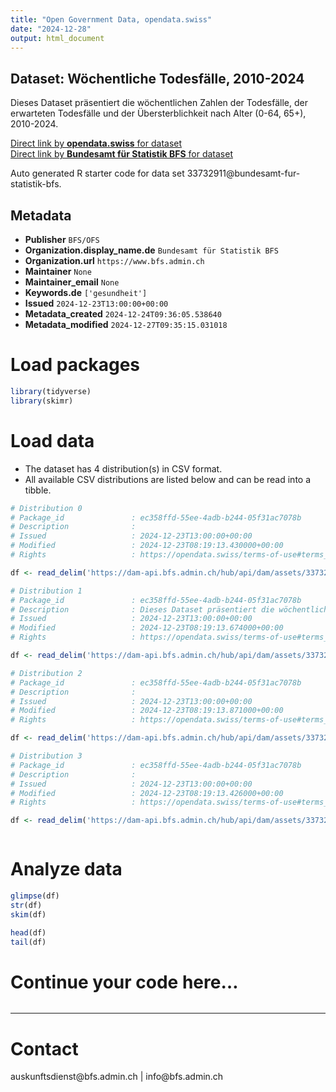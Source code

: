 ```yaml
---
title: "Open Government Data, opendata.swiss"
date: "2024-12-28"
output: html_document
---
```


## Dataset: Wöchentliche Todesfälle, 2010-2024

Dieses Dataset präsentiert die wöchentlichen Zahlen der Todesfälle, der erwarteten Todesfälle und der Übersterblichkeit nach Alter (0-64, 65+), 2010-2024.

[Direct link by **opendata.swiss** for dataset](https://opendata.swiss/de/dataset/wochentliche-todesfalle-2010-2024)<br>
[Direct link by **Bundesamt für Statistik BFS** for dataset](https://www.bfs.admin.ch/asset/de/ts-d-14.03.04.03-wr)

Auto generated R starter code for data set 33732911@bundesamt-fur-statistik-bfs.

## Metadata

- **Publisher** `BFS/OFS`
- **Organization.display_name.de** `Bundesamt für Statistik BFS`
- **Organization.url** `https://www.bfs.admin.ch`
- **Maintainer** `None`
- **Maintainer_email** `None`
- **Keywords.de** `['gesundheit']`
- **Issued** `2024-12-23T13:00:00+00:00`
- **Metadata_created** `2024-12-24T09:36:05.538640`
- **Metadata_modified** `2024-12-27T09:35:15.031018`


# Load packages

```r

library(tidyverse)
library(skimr)

```

# Load data

-   The dataset has 4 distribution(s) in CSV format.
-   All available CSV distributions are listed below and can be read into a tibble.

```r

# Distribution 0
# Package_id               : ec358ffd-55ee-4adb-b244-05f31ac7078b
# Description              : 
# Issued                   : 2024-12-23T13:00:00+00:00
# Modified                 : 2024-12-23T08:19:13.430000+00:00
# Rights                   : https://opendata.swiss/terms-of-use#terms_by_ask

df <- read_delim('https://dam-api.bfs.admin.ch/hub/api/dam/assets/33732922/master')

# Distribution 1
# Package_id               : ec358ffd-55ee-4adb-b244-05f31ac7078b
# Description              : Dieses Dataset präsentiert die wöchentlichen Zahlen der Todesfälle, der erwarteten Todesfälle und der Übersterblichkeit nach Alter (0-64, 65+), 2010-2024.
# Issued                   : 2024-12-23T13:00:00+00:00
# Modified                 : 2024-12-23T08:19:13.674000+00:00
# Rights                   : https://opendata.swiss/terms-of-use#terms_by_ask

df <- read_delim('https://dam-api.bfs.admin.ch/hub/api/dam/assets/33732938/master')

# Distribution 2
# Package_id               : ec358ffd-55ee-4adb-b244-05f31ac7078b
# Description              : 
# Issued                   : 2024-12-23T13:00:00+00:00
# Modified                 : 2024-12-23T08:19:13.871000+00:00
# Rights                   : https://opendata.swiss/terms-of-use#terms_by_ask

df <- read_delim('https://dam-api.bfs.admin.ch/hub/api/dam/assets/33732934/master')

# Distribution 3
# Package_id               : ec358ffd-55ee-4adb-b244-05f31ac7078b
# Description              : 
# Issued                   : 2024-12-23T13:00:00+00:00
# Modified                 : 2024-12-23T08:19:13.426000+00:00
# Rights                   : https://opendata.swiss/terms-of-use#terms_by_ask

df <- read_delim('https://dam-api.bfs.admin.ch/hub/api/dam/assets/33732931/master')



```

# Analyze data

```r

glimpse(df)
str(df)
skim(df)

head(df)
tail(df)

```

# Continue your code here...

```r

```

------------------------------------------------------------------------

# Contact

auskunftsdienst@bfs.admin.ch | info@bfs.admin.ch
